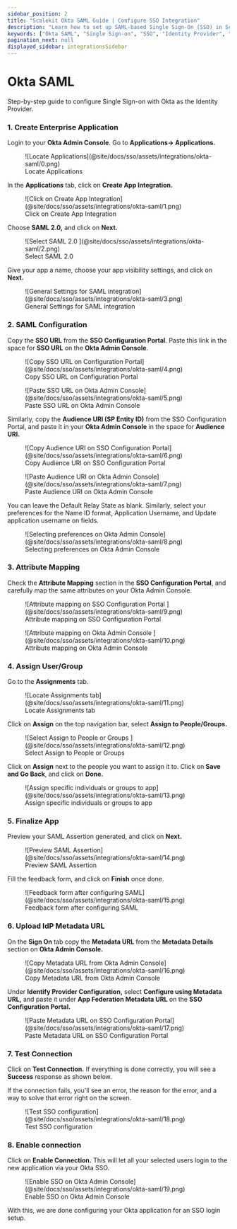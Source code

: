 ```yaml
---
sidebar_position: 2
title: "Scalekit Okta SAML Guide | Configure SSO Integration"
description: "Learn how to set up SAML-based Single Sign-On (SSO) in Scalekit using Okta as your Identity Provider, with step-by-step instructions for enterprise application configuration."
keywords: ["Okta SAML", "Single Sign-on", "SSO", "Identity Provider", "Okta Admin Console", "SAML 2.0", "Enterprise Application"]
pagination_next: null
displayed_sidebar: integrationsSidebar
---
```


# Okta SAML

<Subtitle>
  Step-by-step guide to configure Single Sign-on with Okta as the Identity
  Provider.
</Subtitle>

### 1. Create Enterprise Application

Login to your **Okta Admin Console**. Go to **Applications→ Applications.**

<figure>
  ![Locate Applications](@site/docs/sso/assets/integrations/okta-saml/0.png)
  <figcaption>Locate Applications</figcaption>
</figure>

In the **Applications** tab, click on **Create App Integration.**

<figure>
  ![Click on Create App
  Integration](@site/docs/sso/assets/integrations/okta-saml/1.png)
  <figcaption>Click on Create App Integration</figcaption>
</figure>

Choose **SAML 2.0,** and click on **Next.**

<figure>
  ![Select SAML 2.0 ](@site/docs/sso/assets/integrations/okta-saml/2.png)
  <figcaption>Select SAML 2.0 </figcaption>
</figure>

Give your app a name, choose your app visibility settings, and click on **Next.**

<figure>
  ![General Settings for SAML
  integration](@site/docs/sso/assets/integrations/okta-saml/3.png)
  <figcaption>General Settings for SAML integration</figcaption>
</figure>

### 2. SAML Configuration

Copy the **SSO URL** from the **SSO Configuration Portal**. Paste this link in the space for **SSO URL** on the **Okta Admin Console**.

<figure>
  ![Copy SSO URL on Configuration
  Portal](@site/docs/sso/assets/integrations/okta-saml/4.png)
  <figcaption>Copy SSO URL on Configuration Portal</figcaption>
</figure>

<figure>
  ![Paste SSO URL on Okta Admin
  Console](@site/docs/sso/assets/integrations/okta-saml/5.png)
  <figcaption>Paste SSO URL on Okta Admin Console</figcaption>
</figure>

Similarly, copy the **Audience URI (SP Entity ID)** from the SSO Configuration Portal, and paste it in your **Okta Admin Console** in the space for **Audience URI.**

<figure>
  ![Copy Audience URI on SSO Configuration
  Portal](@site/docs/sso/assets/integrations/okta-saml/6.png)
  <figcaption>Copy Audience URI on SSO Configuration Portal</figcaption>
</figure>

<figure>
  ![Paste Audience URI on Okta Admin
  Console](@site/docs/sso/assets/integrations/okta-saml/7.png)
  <figcaption>Paste Audience URI on Okta Admin Console </figcaption>
</figure>

You can leave the Default Relay State as blank. Similarly, select your preferences for the Name ID format, Application Username, and Update application username on fields.

<figure>
  ![Selecting preferences on Okta Admin
  Console](@site/docs/sso/assets/integrations/okta-saml/8.png)
  <figcaption>Selecting preferences on Okta Admin Console</figcaption>
</figure>

### 3. Attribute Mapping

Check the **Attribute Mapping** section in the **SSO Configuration Portal**, and carefully map the same attributes on your Okta Admin Console.

<figure>
  ![Attribute mapping on SSO Configuration Portal
  ](@site/docs/sso/assets/integrations/okta-saml/9.png)
  <figcaption>Attribute mapping on SSO Configuration Portal</figcaption>
</figure>

<figure>
  ![Attribute mapping on Okta Admin Console
  ](@site/docs/sso/assets/integrations/okta-saml/10.png)
  <figcaption>Attribute mapping on Okta Admin Console</figcaption>
</figure>

### 4. Assign User/Group

Go to the **Assignments** tab.

<figure>
  ![Locate Assignments tab](@site/docs/sso/assets/integrations/okta-saml/11.png)
  <figcaption>Locate Assignments tab</figcaption>
</figure>

Click on **Assign** on the top navigation bar, select **Assign to People/Groups.**

<figure>
  ![Select Assign to People or Groups
  ](@site/docs/sso/assets/integrations/okta-saml/12.png)
  <figcaption>Select Assign to People or Groups</figcaption>
</figure>

Click on **Assign** next to the people you want to assign it to. Click on **Save and Go Back**, and click on **Done.**

<figure>
  ![Assign specific individuals or groups to
  app](@site/docs/sso/assets/integrations/okta-saml/13.png)
  <figcaption>Assign specific individuals or groups to app</figcaption>
</figure>

### 5. Finalize App

Preview your SAML Assertion generated, and click on **Next.**

<figure>
  ![Preview SAML Assertion](@site/docs/sso/assets/integrations/okta-saml/14.png)
  <figcaption>Preview SAML Assertion</figcaption>
</figure>

Fill the feedback form, and click on **Finish** once done.

<figure>
  ![Feedback form after configuring
  SAML](@site/docs/sso/assets/integrations/okta-saml/15.png)
  <figcaption>Feedback form after configuring SAML</figcaption>
</figure>

### 6. Upload IdP Metadata URL

On the **Sign On** tab copy the **Metadata URL** from the **Metadata Details** section on **Okta Admin Console.**

<figure>
  ![Copy Metadata URL from Okta Admin
  Console](@site/docs/sso/assets/integrations/okta-saml/16.png)
  <figcaption>Copy Metadata URL from Okta Admin Console</figcaption>
</figure>

Under **Identify Provider Configuration,** select **Configure using Metadata URL,** and paste it under **App Federation Metadata URL** on the **SSO Configuration Portal.**

<figure>
  ![Paste Metadata URL on SSO Configuration
  Portal](@site/docs/sso/assets/integrations/okta-saml/17.png)
  <figcaption>Paste Metadata URL on SSO Configuration Portal</figcaption>
</figure>

### 7. Test Connection

Click on **Test Connection.** If everything is done correctly, you will see a **Success** response as shown below.

If the connection fails, you'll see an error, the reason for the error, and a way to solve that error right on the screen.

<figure>
  ![Test SSO configuration](@site/docs/sso/assets/integrations/okta-saml/18.png)
  <figcaption>Test SSO configuration</figcaption>
</figure>

### 8. Enable connection

Click on **Enable Connection.** This will let all your selected users login to the new application via your Okta SSO.

<figure>
  ![Enable SSO on Okta Admin
  Console](@site/docs/sso/assets/integrations/okta-saml/19.png)
  <figcaption>Enable SSO on Okta Admin Console</figcaption>
</figure>

With this, we are done configuring your Okta application for an SSO login setup.
